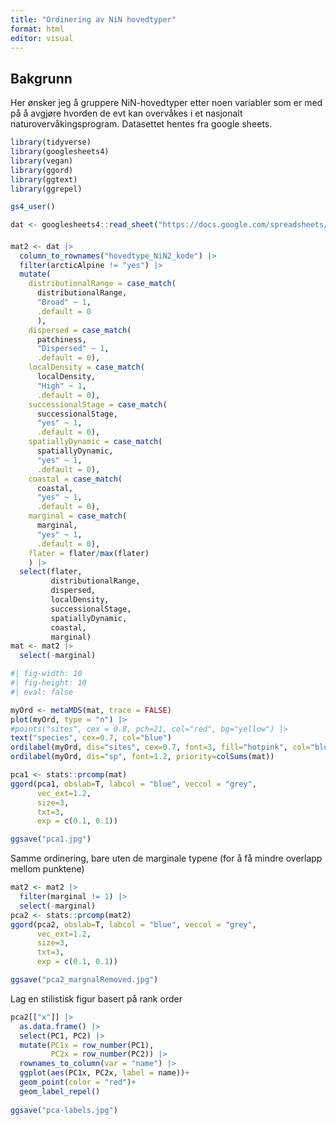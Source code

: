 ```yaml
---
title: "Ordinering av NiN hovedtyper"
format: html
editor: visual
---
```


## Bakgrunn

Her ønsker jeg å gruppere NiN-hovedtyper etter noen variabler som er med på å avgjøre hvorden de evt kan overvåkes i et nasjonalt naturovervåkingsprogram. Datasettet hentes fra google sheets.

```r
library(tidyverse)
library(googlesheets4)
library(vegan)
library(ggord)
library(ggtext)
library(ggrepel)
```

```r
gs4_user()

dat <- googlesheets4::read_sheet("https://docs.google.com/spreadsheets/d/1_xtwyLeKByIObjxrZP2ApkwQB9_oGlLle3SwSFjL_cA/edit?gid=0#gid=0")
```

#### 

```r
mat2 <- dat |>
  column_to_rownames("hovedtype_NiN2_kode") |>
  filter(arcticAlpine != "yes") |>
  mutate(
    distributionalRange = case_match(
      distributionalRange,
      "Broad" ~ 1,
      .default = 0
      ),
    dispersed = case_match(
      patchiness,
      "Dispersed" ~ 1,
      .default = 0),
    localDensity = case_match(
      localDensity,
      "High" ~ 1,
      .default = 0),
    successionalStage = case_match(
      successionalStage,
      "yes" ~ 1,
      .default = 0),
    spatiallyDynamic = case_match(
      spatiallyDynamic,
      "yes" ~ 1,
      .default = 0),
    coastal = case_match(
      coastal,
      "yes" ~ 1,
      .default = 0),
    marginal = case_match(
      marginal,
      "yes" ~ 1,
      .default = 0),
    flater = flater/max(flater)
    ) |>
  select(flater, 
         distributionalRange,
         dispersed,
         localDensity,
         successionalStage,
         spatiallyDynamic,
         coastal,
         marginal)
mat <- mat2 |>
  select(-marginal)


```

```r
#| fig-width: 10
#| fig-height: 10
#| eval: false

myOrd <- metaMDS(mat, trace = FALSE)
plot(myOrd, type = "n") |>
#points("sites", cex = 0.8, pch=21, col="red", bg="yellow") |>
text("species", cex=0.7, col="blue")
ordilabel(myOrd, dis="sites", cex=0.7, font=3, fill="hotpink", col="blue")
ordilabel(myOrd, dis="sp", font=1.2, priority=colSums(mat))

```

```r
pca1 <- stats::prcomp(mat)
ggord(pca1, obslab=T, labcol = "blue", veccol = "grey",
      vec_ext=1.2,
      size=3,
      txt=3,
      exp = c(0.1, 0.1))

ggsave("pca1.jpg")
```

Samme ordinering, bare uten de marginale typene (for å få mindre overlapp mellom punktene)

```r
mat2 <- mat2 |> 
  filter(marginal != 1) |>
  select(-marginal)
pca2 <- stats::prcomp(mat2)
ggord(pca2, obslab=T, labcol = "blue", veccol = "grey",
      vec_ext=1.2,
      size=3,
      txt=3,
      exp = c(0.1, 0.1))

ggsave("pca2_margnalRemoved.jpg")
```

Lag en stilistisk figur basert på rank order

```r
pca2[["x"]] |>
  as.data.frame() |>
  select(PC1, PC2) |>
  mutate(PC1x = row_number(PC1),
         PC2x = row_number(PC2)) |>
  rownames_to_column(var = "name") |>
  ggplot(aes(PC1x, PC2x, label = name))+
  geom_point(color = "red")+
  geom_label_repel()
  
ggsave("pca-labels.jpg")
```
